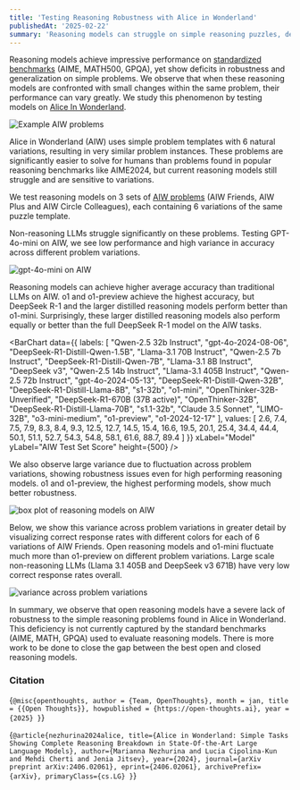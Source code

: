 ```yaml
---
title: 'Testing Reasoning Robustness with Alice in Wonderland'
publishedAt: '2025-02-22'
summary: 'Reasoning models can struggle on simple reasoning puzzles, demonstrating a lack of robustness and generalization.'
---
```


Reasoning models achieve impressive performance on [standardized benchmarks](./measure) (AIME, MATH500, GPQA), yet show deficits in robustness and generalization on simple problems. We observe that when these reasoning models are confronted with small changes within the same problem, their performance can vary greatly. We study this phenomenon by testing models on [Alice In Wonderland](https://arxiv.org/abs/2406.02061).

<div className="flex justify-center my-8">
  <Image
    src="/aiw/aiw_1.png"
    alt="Example AIW problems"
    width={600}
    height={400}
    className="rounded-lg"
  />
</div>

Alice in Wonderland (AIW) uses simple problem templates with 6 natural variations, resulting in very similar problem instances. These problems are significantly easier to solve for humans than problems found in popular reasoning benchmarks like AIME2024, but current reasoning models still struggle and are sensitive to variations.


We test reasoning models on 3 sets of [AIW problems](https://github.com/LAION-AI/AIW/blob/main/prompts/prompts.json) (AIW Friends, AIW Plus and AIW Circle Colleagues), each containing 6 variations of the same puzzle template. 


Non-reasoning LLMs struggle significantly on these problems. Testing GPT-4o-mini on AIW, we see low performance and high variance in accuracy across different problem variations.

<div className="flex justify-center my-8">
  <Image
    src="/aiw/aiw_2.png"
    alt="gpt-4o-mini on AIW"
    width={600}
    height={400}
    className="rounded-lg"
  />
</div>

Reasoning models can achieve higher average accuracy than traditional LLMs on AIW. o1 and o1-preview achieve the highest accuracy, but DeepSeek R-1 and the larger distilled reasoning models perform better than o1-mini. Surprisingly, these larger distilled reasoning models also perform equally or better than the full DeepSeek R-1 model on the AIW tasks. 

<BarChart
  data={{
    labels: [
      "Qwen-2.5 32b Instruct",
      "gpt-4o-2024-08-06",
      "DeepSeek-R1-Distill-Qwen-1.5B",
      "Llama-3.1 70B Instruct",
      "Qwen-2.5 7b Instruct",
      "DeepSeek-R1-Distill-Qwen-7B",
      "Llama-3.1 8B Instruct", 
      "DeepSeek v3",
      "Qwen-2.5 14b Instruct",
      "Llama-3.1 405B Instruct",
      "Qwen-2.5 72b Instruct",
      "gpt-4o-2024-05-13",
      "DeepSeek-R1-Distill-Qwen-32B",
      "DeepSeek-R1-Distill-Llama-8B",
      "s1-32b",
      "o1-mini",
      "OpenThinker-32B-Unverified",
      "DeepSeek-R1-670B (37B active)",
      "OpenThinker-32B",
      "DeepSeek-R1-Distill-Llama-70B",
      "s1.1-32b",
      "Claude 3.5 Sonnet",
      "LIMO-32B",
      "o3-mini-medium",
      "o1-preview",
      "o1-2024-12-17"
    ],
    values: [
      2.6, 7.4, 7.5, 7.9, 8.3, 8.4, 9.3, 12.5, 12.7, 14.5, 15.4, 16.6, 19.5, 20.1, 
      25.4, 34.4, 44.4, 50.1, 51.1, 52.7, 54.3, 54.8, 58.1, 61.6, 88.7, 89.4
    ]
  }}
  xLabel="Model"
  yLabel="AIW Test Set Score"
  height={500}
/>

We also observe large variance due to fluctuation across problem variations, showing robustness issues even for high performing reasoning models. o1 and o1-preview, the highest performing models, show much better robustness. 

<div className="flex justify-center my-8">
  <Image
    src="/aiw/aiw_3.png"
    alt="box plot of reasoning models on AIW"
    width={1000}
    height={400}
    className="rounded-lg"
  />
</div>


Below, we show this variance across problem variations in greater detail by visualizing correct response rates with different colors for each of 6 variations of AIW Friends. Open reasoning models and o1-mini fluctuate much more than o1-preview on different problem variations. Large scale non-reasoning LLMs (Llama 3.1 405B and DeepSeek v3 671B) have very low correct response rates overall. 

<div className="flex justify-center my-8">
  <Image
    src="/aiw/aiw_4.png"
    alt="variance across problem variations"
    width={900}
    height={400}
    className="rounded-lg"
  />
</div>

In summary, we observe that open reasoning models have a severe lack of robustness to the simple reasoning problems found in Alice in Wonderland. This deficiency is not currently captured by the standard benchmarks (AIME, MATH, GPQA) used to evaluate reasoning models. There is more work to be done to close the gap between the best open and closed reasoning models.


### Citation
<Citation>{`@misc{openthoughts,
  author = {Team, OpenThoughts},
  month = jan,
  title = {{Open Thoughts}},
  howpublished = {https://open-thoughts.ai},
  year = {2025}
}`}</Citation>

<Citation>{`@article{nezhurina2024alice,
  title={Alice in Wonderland: Simple Tasks Showing Complete Reasoning Breakdown in State-Of-the-Art Large Language Models},
  author={Marianna Nezhurina and Lucia Cipolina-Kun and Mehdi Cherti and Jenia Jitsev},
  year={2024},
  journal={arXiv preprint arXiv:2406.02061},
  eprint={2406.02061},
  archivePrefix={arXiv},
  primaryClass={cs.LG}
}`}</Citation>
